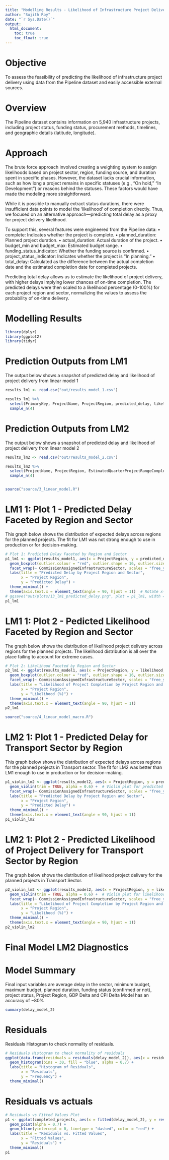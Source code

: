 ```yaml
---
title: "Modelling Results - Likelihood of Infrastructure Project Delivery "
author: "Sujith Roy"
date: "`r Sys.Date()`"
output: 
  html_document:
    toc: true
    toc_float: true
---
```

# Objective
To assess the feasibility of predicting the likelihood of infrastructure project delivery using data from the Pipeline dataset and easily accessible external sources.

# Overview
The Pipeline dataset contains information on 5,940 infrastructure projects, including project status, funding status, procurement methods, timelines, and geographic details (latitude, longitude).

# Approach
The brute force approach involved creating a weighting system to assign likelihoods based on project sector, region, funding source, and duration spent in specific phases. However, the dataset lacks crucial information, such as how long a project remains in specific statuses (e.g., "On hold," "In Development") or reasons behind the statuses. These factors would have made the modeling more straightforward.

While it is possible to manually extract status durations, there were insufficient data points to model the 'likelihood' of completion directly. Thus, we focused on an alternative approach—predicting total delay as a proxy for project delivery likelihood.

To support this, several features were engineered from the Pipeline data:
•	complete: Indicates whether the project is complete.
•	planned_duration: Planned project duration.
•	actual_duration: Actual duration of the project.
•	budget_min and budget_max: Estimated budget range.
•	funding_status_indicator: Whether the funding source is confirmed.
•	project_status_indicator: Indicates whether the project is "In planning."
•	total_delay: Calculated as the difference between the actual completion date and the estimated completion date for completed projects.

Predicting total delay allows us to estimate the likelihood of project delivery, with higher delays implying lower chances of on-time completion. The predicted delays were then scaled to a likelihood percentage (0-100%) for each project region and sector, normalizing the values to assess the probability of on-time delivery.

# Modelling Results
```r
library(dplyr)
library(ggplot2)
library(tidyr)
```

# Prediction Outputs from  LM1
The output below shows a snapshot of predicted delay and likelihood of project delivery from linear model 1

```r
results_lm1 <- read.csv("out/results_model_1.csv")

results_lm1 %>%
  select(PrimaryKey, ProjectName, ProjectRegion, predicted_delay, likelihood) %>%
  sample_n(4)

```


# Prediction Outputs from  LM2
The output below shows a snapshot of predicted delay and likelihood of project delivery from linear model 2

```r


results_lm2 <- read.csv("out/results_model_2.csv")

results_lm2 %>%
  select(ProjectName, ProjectRegion, EstimatedQuarterProjectRangeCompletion,predicted_delay, likelihood,ProjectStatus) %>%
  sample_n(4)



```


```r
source("source/3_linear_model.R")

```

# LM1 1: Plot 1 - Predicted Delay Faceted by Region and Sector
This graph below shows the distribution of expected delays across regions for the planned projects.
The fit for LM1 was not strong enough to use in production or for decision-making.  

```r
# Plot 1: Predicted Delay Faceted by Region and Sector
p1_lm1 <- ggplot(results_model1, aes(x = ProjectRegion, y = predicted_delay, fill = CommissionAssignedInfrastructureSector)) +
  geom_boxplot(outlier.colour = "red", outlier.shape = 16, outlier.size = 2) +  # Boxplot to show distribution of predicted delay
  facet_wrap(~ CommissionAssignedInfrastructureSector, scales = "free_y") +  # Create facets by sector
  labs(title = "Predicted Delay by Project Region and Sector",
       x = "Project Region",
       y = "Predicted Delay") +
  theme_minimal() +
  theme(axis.text.x = element_text(angle = 90, hjust = 1))  # Rotate x-axis text for better readability
# ggsave("out/plots/13_lm1_predicted_delay.png", plot = p1_lm1, width = 16, height = 12)
p1_lm1
```

# LM1 1: Plot 2 -  Pedicted Likelihood Faceted by Region and Sector
The graph below shows the distribution of likelihood project delivery across regions for the planned projects. The likelihood distribution is all over the place failing to account for extreme cases.

```r
# Plot 2: Likelihood Faceted by Region and Sector
p2_lm1 <- ggplot(results_model1, aes(x = ProjectRegion, y = likelihood, fill = CommissionAssignedInfrastructureSector)) +
  geom_boxplot(outlier.colour = "red", outlier.shape = 16, outlier.size = 2) +  # Boxplot for likelihood
  facet_wrap(~ CommissionAssignedInfrastructureSector, scales = "free_y") +  # Create facets by sector
  labs(title = "Likelihood of Project Completion by Project Region and Sector",
       x = "Project Region",
       y = "Likelihood (%)") +
  theme_minimal() +
  theme(axis.text.x = element_text(angle = 90, hjust = 1))
p2_lm1
```


```r
source("source/4_linear_model_macro.R")
```

# LM2 1: Plot 1 - Predicted Delay for Transport Sector by Region
This graph below shows the distribution of expected delays across regions for the planned projects in Transport sector.
The fit for LM2 was better than LM1 enough to use in production or for decision-making.  

```r
p1_violin_lm2 <- ggplot(results_model2, aes(x = ProjectRegion, y = predicted_delay, fill = CommissionAssignedInfrastructureSector)) +
  geom_violin(trim = TRUE, alpha = 0.6) +  # Violin plot for predicted delay
  facet_wrap(~ CommissionAssignedInfrastructureSector, scales = "free_y") + 
  labs(title = "Predicted Delay by Project Region and Sector",
       x = "Project Region",
       y = "Predicted Delay") +
  theme_minimal() +
  theme(axis.text.x = element_text(angle = 90, hjust = 1))
p1_violin_lm2
```


# LM2 1: Plot 2 - Predicted Likelihood of Project Delivery for Transport Sector by Region
The graph below shows the distribution of likelihood project delivery for the planned projects in Transport Sector. 

```r
p2_violin_lm2 <- ggplot(results_model2, aes(x = ProjectRegion, y = likelihood, fill = CommissionAssignedInfrastructureSector)) +
  geom_violin(trim = TRUE, alpha = 0.6) +  # Violin plot for likelihood
  facet_wrap(~ CommissionAssignedInfrastructureSector, scales = "free_y") + 
  labs(title = "Likelihood of Project Completion by Project Region and Sector",
       x = "Project Region",
       y = "Likelihood (%)") +
  theme_minimal() +
  theme(axis.text.x = element_text(angle = 90, hjust = 1))
p2_violin_lm2
```
# Final Model LM2 Diagnostics


# Model Summary

Final input variables are average delay in the sector, minimum budget, maximum budget, planned duration, funding status (confirmed or not), project status, Project Region, GDP Delta and CPI Delta
Model has an accuracy of ~80%

```r
summary(delay_model_2)
```


# Residuals
Residuals Histogram to check normality of residuals. 
```r
# Residuals Histogram to check normality of residuals
ggplot(data.frame(residuals = residuals(delay_model_2)), aes(x = residuals)) +
  geom_histogram(bins = 30, fill = "blue", alpha = 0.7) +
  labs(title = "Histogram of Residuals",
       x = "Residuals",
       y = "Frequency") +
  theme_minimal()
```


# Residuals vs actuals

```r
# Residuals vs Fitted Values Plot
p1 <- ggplot(completed_projects, aes(x = fitted(delay_model_2), y = residuals(delay_model_2))) +
  geom_point(alpha = 0.7) +
  geom_hline(yintercept = 0, linetype = "dashed", color = "red") +
  labs(title = "Residuals vs. Fitted Values",
       x = "Fitted Values",
       y = "Residuals") +
  theme_minimal()
p1
```
